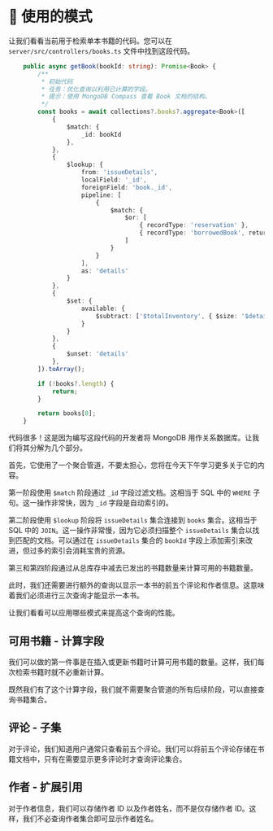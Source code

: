 # 📘 使用的模式

让我们看看当前用于检索单本书籍的代码。您可以在 `server/src/controllers/books.ts` 文件中找到这段代码。

```ts
    public async getBook(bookId: string): Promise<Book> {
        /**
         * 初始代码
         * 任务：优化查询以利用已计算的字段。
         * 提示：使用 MongoDB Compass 查看 Book 文档的结构。
         */
        const books = await collections?.books?.aggregate<Book>([
            {
                $match: {
                    _id: bookId
                },
            },
            {
                $lookup: {
                    from: 'issueDetails',
                    localField: '_id',
                    foreignField: 'book._id',
                    pipeline: [
                        {
                            $match: {
                                $or: [
                                    { recordType: 'reservation' },
                                    { recordType: 'borrowedBook', returned: false }
                                ]
                            }
                        }
                    ],
                    as: 'details'
                }
            },
            {
                $set: {
                    available: {
                        $subtract: ['$totalInventory', { $size: '$details' }]
                    }
                }
            },
            {
                $unset: 'details'
            },
        ]).toArray();

        if (!books?.length) {
            return;
        }

        return books[0];
    }
```

代码很多！这是因为编写这段代码的开发者将 MongoDB 用作关系数据库。让我们将其分解为几个部分。

首先，它使用了一个聚合管道，不要太担心，您将在今天下午学习更多关于它的内容。

第一阶段使用 `$match` 阶段通过 `_id` 字段过滤文档。这相当于 SQL 中的 `WHERE` 子句。这一操作非常快，因为 `_id` 字段是自动索引的。

第二阶段使用 `$lookup` 阶段将 `issueDetails` 集合连接到 `books` 集合。这相当于 SQL 中的 `JOIN`。这一操作非常慢，因为它必须扫描整个 `issueDetails` 集合以找到匹配的文档。可以通过在 `issueDetails` 集合的 `bookId` 字段上添加索引来改进，但过多的索引会消耗宝贵的资源。

第三和第四阶段通过从总库存中减去已发出的书籍数量来计算可用的书籍数量。

此时，我们还需要进行额外的查询以显示一本书的前五个评论和作者信息。这意味着我们必须进行三次查询才能显示一本书。

让我们看看可以应用哪些模式来提高这个查询的性能。

## 可用书籍 - 计算字段

我们可以做的第一件事是在插入或更新书籍时计算可用书籍的数量。这样，我们每次检索书籍时就不必重新计算。

既然我们有了这个计算字段，我们就不需要聚合管道的所有后续阶段，可以直接查询书籍集合。

## 评论 - 子集

对于评论，我们知道用户通常只查看前五个评论。我们可以将前五个评论存储在书籍文档中，只有在需要显示更多评论时才查询评论集合。

## 作者 - 扩展引用

对于作者信息，我们可以存储作者 ID 以及作者姓名，而不是仅存储作者 ID。这样，我们不必查询作者集合即可显示作者姓名。